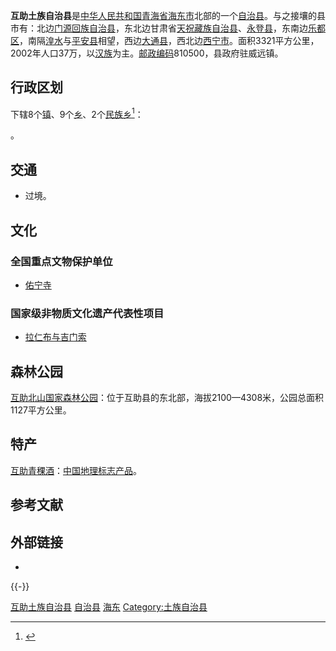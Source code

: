 {{Infobox China County
| Belong = [[青海省|青海省]][[海东市|海东市]]
}}

'''互助土族自治县'''是[[中华人民共和国|中华人民共和国]][[青海省|青海省]][[海东市|海东市]]北部的一个[[自治县|自治县]]。与之接壤的县市有：北边[[门源回族自治县|门源回族自治县]]，东北边甘肃省[[天祝藏族自治县|天祝藏族自治县]]、[[永登县|永登县]]，东南边[[乐都区|乐都区]]，南隔[[湟水|湟水]]与[[平安县|平安县]]相望，西边[[大通县|大通县]]，西北边[[西宁市|西宁市]]。面积3321平方公里，2002年人口37万，以[[汉族|汉族]]为主。[[邮政编码|邮政编码]]810500，县政府驻威远镇。

== 行政区划 ==
{{PAGENAMEBASE}}下辖8个[[行政建制镇|镇]]、9个[[乡_(中华人民共和国)|乡]]、2个[[民族乡|民族乡]]<ref>{{PRC admin/ref sgc|63/02/23}}</ref>：

{{PRC admin/children|63/02/23}}。

== 交通 ==
* {{中国国道名|341}}过境。

==文化==
===全国重点文物保护单位===
* [[佑宁寺|佑宁寺]]

===国家级非物质文化遗产代表性项目===
* [[拉仁布与吉门索|拉仁布与吉门索]]

==森林公园==
[[互助北山国家森林公园|互助北山国家森林公园]]：位于互助县的东北部，海拔2100—4308米，公园总面积1127平方公里。

==特产==
[[互助青稞酒|互助青稞酒]]：[[中国地理标志产品|中国地理标志产品]]。

== 参考文献 ==
{{reflist}}

== 外部链接 ==
* {{Official website|http://www.huzhu.gov.cn/|name=互助土族自治县人民政府}}

{{-}}
{{互助土族自治县行政区划}}
{{海东市行政区划}}
{{青海行政区划}}
{{中华人民共和国民族自治地方/其他}}
{{祁連山脈}}

[[Category:互助土族自治县|]]
[[Category:海东行政区划|自治县]]
[[Category:青海自治县份|海东]]
[[Category:土族自治县|Category:土族自治县]]